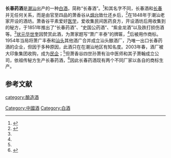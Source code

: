 {{Advert|time=2020-09-07T22:58:07+00:00}}
'''长春药酒'''是[[潮汕|潮汕]]出产的一种[[中国烧酒|白酒]]，简称“长春酒”。<ref name=l0>{{cite web|url=https://finance.sina.com.cn/o/20030306/1625317815.shtml|title=试水跨业经营 大印象收购药酒厂进酒业|language=Zh-hans|accessdate=2003年3月6日|archive-date=2005年2月12日|archive-url=https://web.archive.org/web/20050212020257/http://finance.sina.com.cn/o/20030306/1625317815.shtml|dead-url=no}}</ref>和其名字不同，长春酒和[[长春|长春]]并无任何关系，而是由官至四品的萧香谷从[[烟台|烟台]]致仕还乡后，<ref name=l1>{{cite web|url=https://finance.qq.com/a/20120509/007883.htm |title=萧香谷：告老还乡创酒业|language=Zh-hans|accessdate=2012年5月9日}}</ref>在1848年于潮汕老家开设的酒坊。萧香谷平素爱好[[中医|医学]]，爱收集民间医药良方，开设酒坊后用收集到的秘方，于1851年推出了“长春药酒”、“史国公药酒”、“紫金龙酒”以及跌打损伤酒等。<ref name=l1/>[[状元|状元]][[华世奎|华世奎]]因赞赏此酒，为萧家题写“萧广丰泰”的牌匾，<ref name=l1/>后被用作商标。1954年当局将萧广丰泰和[[汕头|汕头]]其他酒广合并成立汕头酿酒厂，乃唯一出口长春药酒的企业，但因于多种原因，此酒只在在潮汕地区有知名度。2003年春，酒厂被大印象集团收购，成为[[民企|民企]]；<ref name=l0/>但萧香谷四世孙萧有治中医师和其子萧翰成立公司，依祖传秘方生产长春药酒，<ref name=l2>{{cite web|url=https://finance.qq.com/a/20100403/000431.htm |title=为了“老字号”长青不衰|language=Zh-hans|accessdate=2010年4月3日}}</ref>因此长春药酒现有两个不同厂家以各自的商标生产。

==参考文献==
{{reflist}}
{{饮料小作品}}
{{中華酒文化}}

[[category:酿造酒|category:酿造酒]]
[[Category:中國酒|Category:中國酒]]
[[Category:白酒|Category:白酒]]